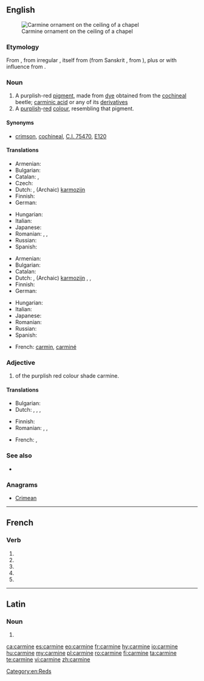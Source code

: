 {{also|Carmine|carminé}}
==English==
[[File:Vordan Karmir (Cochineal Red) ornament on the ceiling of S. Grigor Chapel, Noravank monastery.jpg|thumb|Carmine ornament on the ceiling of a chapel]]

===Etymology===
From {{etyl|fr|en}} {{term|carmin|lang=fr}}, from irregular {{etyl|ML.|en}} {{term|carminium|lang=la}}, itself from {{etyl|ar|en}} {{term|قرمز||crimson, [[kermes]]|lang=ar|sc=Arab|tr=qirmiz}} (from Sanskrit {{term|कृमिज|tr=kṛmija|lang=sa||produced by worms}}, from {{term|कृमि||worm, insect|sc=Deva|tr=kṛ́mi|lang=sa}}), plus or with influence from {{etyl|la|en}} {{term|minium|lang=la}}.

===Noun===
{{en-noun}}

# A purplish-red [[pigment]], made from [[dye]] obtained from the [[cochineal]] beetle; [[carminic acid]] or any of its [[derivative]]s
# A [[purplish]]-[[red]] [[colour]], resembling that pigment.
#: {{color panel|7F3A3F}}

====Synonyms====
* {{sense|pigment}} [[crimson]], [[cochineal]], [[C.I. 75470]], [[E120]]

====Translations====
{{trans-top|purplish-red pigment}}
* Armenian: {{t+|hy|որդան կարմիր|tr=ordan karmir}}
* Bulgarian: {{t|bg|кармин}}
* Catalan: {{t|ca|carmí|m}}, {{t|ca|grana|m}}
* Czech: {{t+|cs|karmín|m}}
* Dutch: {{t+|nl|karmijn|n}}, (Archaic) [[karmozijn]] {{g|n}}
* Finnish: {{t+|fi|karmiini}}
* German: {{t-needed|de}}
{{trans-mid}}
* Hungarian: {{t+|hu|kármin}}
* Italian: {{t+|it|carminio}}
* Japanese: {{t-needed|ja}}
* Romanian: {{t+|ro|carmin|n}}, {{t+|ro|cârmâz|n}}, {{t+|ro|coșenilă|f}}
* Russian: {{t+|ru|кармин|m|sc=Cyrl|tr=karmín}}
* Spanish: {{t+|es|carmín}}
{{trans-bottom}}

{{trans-top|purplish-red colour}}
* Armenian: {{t+|hy|որդան կարմիր|tr=ordan karmir}}
* Bulgarian: {{t|bg|тъмночервен цвят}}
* Catalan: {{t|ca|carmí}}
* Dutch: {{t+|nl|karmijn|n}}, (Archaic) [[karmozijn]] {{g|n}}, {{t+|nl|karmijnrood|n}}, {{t+|nl|karmozijnrood|n}}
* Finnish: {{t|fi|karmiininpunainen}}
* German: {{t-needed|de}}
{{trans-mid}}
* Hungarian: {{t+|hu|kármin}}
* Italian: {{t+|it|carminio}}
* Japanese: {{t-needed|ja}}
* Romanian: {{t+|ro|carmin}}
* Russian: {{t-needed|ru}}
* Spanish: {{t+|es|carmín}}
{{trans-bottom}}

{{checktrans-top}}
<!--Remove this section once all of the translations below have been moved into the tables above.-->
* French: [[carmin]], [[carminé]]
{{checktrans-bottom}}

===Adjective===
{{head|en|adjective}}

# of the purplish red colour shade carmine.

====Translations====
{{trans-top|of the purplish red colour shade carmine}}
* Bulgarian: {{t+|bg|тъмночервен}}
* Dutch: {{t+|nl|karmijnrood}}, {{t+|nl|karmozijnrood}}, {{t|nl|karmijnen}}, {{t|nl|karmozijnen}}
{{trans-mid}}
* Finnish: {{t|fi|karmiininpunainen}}
* Romanian: {{t+|ro|carmin}}, {{t+|ro|stacojiu}}, {{t+|ro|cârmâziu}}
{{trans-bottom}}

{{checktrans-top}}
<!--Remove this section once all of the translations below have been moved into the tables above.-->
* French: {{t-check|fr|carmin}}, {{t-check|fr|carminé}}
{{trans-bottom}}

===See also===
* {{list:reds/en}}

===Anagrams===
* [[Crimean#English|Crimean]]

[[Category:en:Reds]]

----

==French==

===Verb===
{{fr-verb-form}}

# {{inflection of|carminer||1|s|pres|ind|lang=fr}}
# {{inflection of|carminer||3|s|pres|ind|lang=fr}}
# {{inflection of|carminer||1|s|pres|sub|lang=fr}}
# {{inflection of|carminer||3|s|pres|sub|lang=fr}}
# {{inflection of|carminer||2|s|imp|lang=fr}}
----

==Latin==

===Noun===
{{la-noun-form|carmine}}

# {{inflection of|carmen||abl|s|lang=la}}

[[ca:carmine]]
[[es:carmine]]
[[eo:carmine]]
[[fr:carmine]]
[[hy:carmine]]
[[io:carmine]]
[[hu:carmine]]
[[my:carmine]]
[[pl:carmine]]
[[ro:carmine]]
[[fi:carmine]]
[[ta:carmine]]
[[te:carmine]]
[[vi:carmine]]
[[zh:carmine]]